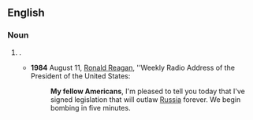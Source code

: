 ==English==

===Noun===
{{en-plural noun|head=[[my]] [[fellow]] [[American]]s}}

# {{lb|en|US}} {{non-gloss definition|Used to establish [[credibility]] and [[connection]] with an [[audience]] of Americans, used mostly in speeches by US politicians}}.
#* '''1984''' August 11, [[wikipedia:Ronald Reagan|Ronald Reagan]], ''Weekly Radio Address of the President of the United States:
#*: '''My fellow Americans''', I'm pleased to tell you today that I've signed legislation that will outlaw [[Soviet Union|Russia]] forever. We begin bombing in five minutes.